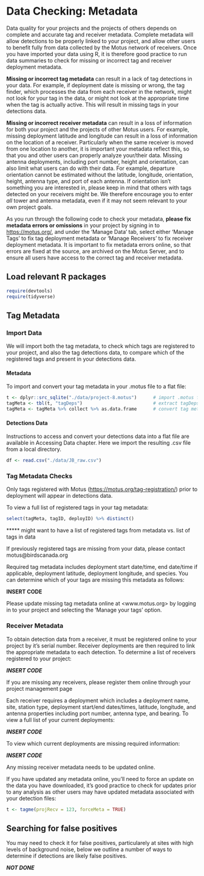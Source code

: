 # Data Checking: Metadata

Data quality for your projects and the projects of others depends on complete and accurate tag and receiver metadata. Complete metadata will allow detections to be properly linked to your project, and allow other users to benefit fully from data collected by the Motus network of receivers. Once you have imported your data using R, it is therefore good practice to run data summaries to check for missing or incorrect tag and receiver deployment metadata.

**Missing or incorrect tag metadata** can result in a lack of tag detections in your data. For example, if deployment date is missing or wrong, the tag finder, which processes the data from each receiver in the network, might not look for your tag in the data, or might not look at the appropriate time when the tag is actually active. This will result in missing tags in your detections data.

**Missing or incorrect receiver metadata** can result in a loss of information for both your project and the projects of other Motus users. For example, missing deployment latitude and longitude can result in a loss of information on the location of a receiver. Particularly when the same receiver is moved from one location to another, it is important your metadata reflect this, so that you and other users can properly analyze your/their data. Missing antenna deployments, including port number, height and orientation, can also limit what users can do with their data. For example, departure orientation cannot be estimated without the latitude, longitude, orientation, height, antenna type, and port of each antenna. If orientation isn't something you are interested in, please keep in mind that others with tags detected on your receivers might be. We therefore encourage you to enter *all* tower and antenna metadata, even if it may not seem relevant to your own project goals.

As you run through the following code to check your metadata, **please fix metadata errors or omissions** in your project by signing in to <https://motus.org/>, and under the 'Manage Data' tab, select either 'Manage Tags' to fix tag deployment metadata or 'Manage Receivers' to fix receiver deployment metadata. It is important to fix metadata errors online, so that errors are fixed at the source, are archived on the Motus Server, and to ensure all users have access to the correct tag and receiver metadata.

## Load relevant R packages

```r

require(devtools)
require(tidyverse)

```

## Tag Metadata

### Import Data

We will import both the tag metadata, to check which tags are registered to your project, and also the tag detections data, to compare which of the registered tags and present in your detections data.

#### Metadata

To import and convert your tag metadata in your .motus file to a flat file: 

```r

t <- dplyr::src_sqlite("./data/project-8.motus")      # import .motus file from your local directory (change directory to match)
tagMeta <- tbl(t, "tagDeps")                          # extract tagDeps table, with tag deployment metadata
tagMeta <- tagMeta %>% collect %>% as.data.frame      # convert tag metadata to a flat file

```

#### Detections Data

Instructions to access and convert your detections data into a flat file are available in Accessing Data chapter.  Here we import the resulting .csv file from a local directory.

```r

df <- read.csv("./data/JB_raw.csv")

```

### Tag Metadata Checks

Only tags registered with Motus (<https://motus.org/tag-registration/>) prior to deployment will appear in detections data.


To view a full list of registered tags in your tag metadata:

```r

select(tagMeta, tagID, deployID) %>% distinct()

```



***** might want to have a list of registered tags from metadata vs. list of tags in data




If previously registered tags are missing from your data, please contact motus@birdscanada.org

Required tag metadata includes deployment start date/time, end date/time if applicable, deployment latitude, deployment longitude, and species.  You can determine which of your tags are missing this metadata as follows:

**INSERT CODE**

Please update missing tag metadata online at <www.motus.org> by logging in to your project and selecting the 'Manage your tags' option.

### Receiver Metadata

To obtain detection data from a receiver, it must be registered online to your project by it's serial number.  Receiver deployments are then required to link the appropriate metadata to each detection.  To determine a list of receivers registered to your project:

***INSERT CODE***

If you are missing any receivers, please register them online through your project management page

Each receiver requires a deployment which includes a deployment name, site, station type, deployment start/end dates/times, latitude, longitude, and antenna properties including port number, antenna type, and bearing. To view a full list of your current deployments:

***INSERT CODE***

To view which current deployments are missing required information:

***INSERT CODE***

Any missing receiver metadata needs to be updated online.

If you have updated any metadata online, you'll need to force an update on the data you have downloaded, it's good practice to check for updates prior to any analysis as other users may have updated metadata associated with your detection files:
```r
t <- tagme(projRecv = 123, forceMeta = TRUE)
```


## Searching for false positives

You may need to check it for false positives, particularely at sites with high levels of background noise, below we outline a number of ways to determine if detections are likely false positives.

***NOT DONE***
